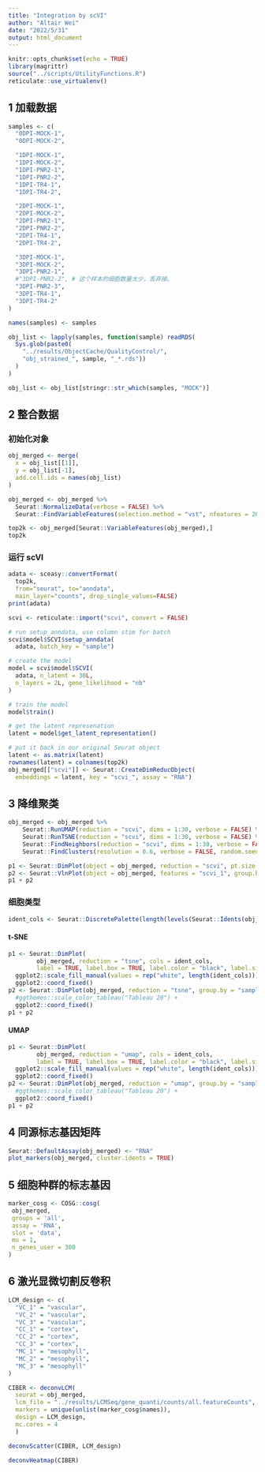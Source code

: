 ```yaml
---
title: "Integration by scVI"
author: "Altair Wei"
date: "2022/5/31"
output: html_document
---
```


```r
knitr::opts_chunk$set(echo = TRUE)
library(magrittr)
source("../scripts/UtilityFunctions.R")
reticulate::use_virtualenv()
```

## 1 加载数据

```r
samples <- c(
  "0DPI-MOCK-1",
  "0DPI-MOCK-2",

  "1DPI-MOCK-1",
  "1DPI-MOCK-2",
  "1DPI-PNR2-1",
  "1DPI-PNR2-2",
  "1DPI-TR4-1",
  "1DPI-TR4-2",

  "2DPI-MOCK-1",
  "2DPI-MOCK-2",
  "2DPI-PNR2-1",
  "2DPI-PNR2-2",
  "2DPI-TR4-1",
  "2DPI-TR4-2",

  "3DPI-MOCK-1",
  "3DPI-MOCK-2",
  "3DPI-PNR2-1",
  #"3DPI-PNR2-2", # 这个样本的细胞数量太少，丢弃掉。
  "3DPI-PNR2-3",
  "3DPI-TR4-1",
  "3DPI-TR4-2"
)

names(samples) <- samples
```

```r
obj_list <- lapply(samples, function(sample) readRDS(
  Sys.glob(paste0(
    "../results/ObjectCache/QualityControl/",
    "obj_strained_", sample, "_*.rds"))
  )
)

obj_list <- obj_list[stringr::str_which(samples, "MOCK")]
```

## 2 整合数据

### 初始化对象

```r
obj_merged <- merge(
  x = obj_list[[1]],
  y = obj_list[-1],
  add.cell.ids = names(obj_list)
)

obj_merged <- obj_merged %>%
  Seurat::NormalizeData(verbose = FALSE) %>%
  Seurat::FindVariableFeatures(selection.method = "vst", nfeatures = 2000)

top2k <- obj_merged[Seurat::VariableFeatures(obj_merged),]
top2k
```

### 运行 scVI

```r
adata <- sceasy::convertFormat(
  top2k,
  from="seurat", to="anndata",
  main_layer="counts", drop_single_values=FALSE)
print(adata)
```

```r
scvi <- reticulate::import("scvi", convert = FALSE)

# run setup_anndata, use column stim for batch
scvi$model$SCVI$setup_anndata(
  adata, batch_key = "sample")

# create the model
model = scvi$model$SCVI(
  adata, n_latent = 30L,
  n_layers = 2L, gene_likelihood = "nb"
)

# train the model
model$train()
```

```r
# get the latent represenation
latent = model$get_latent_representation()

# put it back in our original Seurat object
latent <- as.matrix(latent)
rownames(latent) = colnames(top2k)
obj_merged[["scvi"]] <- Seurat::CreateDimReducObject(
  embeddings = latent, key = "scvi_", assay = "RNA")
```

## 3 降维聚类

```r
obj_merged <- obj_merged %>%
    Seurat::RunUMAP(reduction = "scvi", dims = 1:30, verbose = FALSE) %>%
    Seurat::RunTSNE(reduction = "scvi", dims = 1:30, verbose = FALSE) %>%
    Seurat::FindNeighbors(reduction = "scvi", dims = 1:30, verbose = FALSE) %>%
    Seurat::FindClusters(resolution = 0.6, verbose = FALSE, random.seed = 8964)
```

```r
p1 <- Seurat::DimPlot(object = obj_merged, reduction = "scvi", pt.size = .1, group.by = "sample")
p2 <- Seurat::VlnPlot(object = obj_merged, features = "scvi_1", group.by = "sample", pt.size = .1)
p1 + p2
```

### 细胞类型 {.tabset}

```r
ident_cols <- Seurat::DiscretePalette(length(levels(Seurat::Idents(obj_merged))), palette = NULL)
```

#### t-SNE

```r
p1 <- Seurat::DimPlot(
        obj_merged, reduction = "tsne", cols = ident_cols,
        label = TRUE, label.box = TRUE, label.color = "black", label.size = 2) +
  ggplot2::scale_fill_manual(values = rep("white", length(ident_cols))) +
  ggplot2::coord_fixed()
p2 <- Seurat::DimPlot(obj_merged, reduction = "tsne", group.by = "sample", pt.size = .001) +
  #ggthemes::scale_color_tableau("Tableau 20") +
  ggplot2::coord_fixed()
p1 + p2
```

#### UMAP

```r
p1 <- Seurat::DimPlot(
        obj_merged, reduction = "umap", cols = ident_cols,
        label = TRUE, label.box = TRUE, label.color = "black", label.size = 2) +
  ggplot2::scale_fill_manual(values = rep("white", length(ident_cols))) +
  ggplot2::coord_fixed()
p2 <- Seurat::DimPlot(obj_merged, reduction = "umap", group.by = "sample", pt.size = .001) +
  #ggthemes::scale_color_tableau("Tableau 20") +
  ggplot2::coord_fixed()
p1 + p2
```


## 4 同源标志基因矩阵

```r
Seurat::DefaultAssay(obj_merged) <- "RNA"
plot_markers(obj_merged, cluster.idents = TRUE)
```


## 5 细胞种群的标志基因

```r
marker_cosg <- COSG::cosg(
 obj_merged,
 groups = 'all',
 assay = 'RNA',
 slot = 'data',
 mu = 1,
 n_genes_user = 300
)
```

## 6 激光显微切割反卷积

```r
LCM_design <- c(
  "VC_1" = "vascular",
  "VC_2" = "vascular",
  "VC_3" = "vascular",
  "CC_1" = "cortex",
  "CC_2" = "cortex",
  "CC_3" = "cortex",
  "MC_1" = "mesophyll",
  "MC_2" = "mesophyll",
  "MC_3" = "mesophyll"
)

CIBER <- deconvLCM(
  seurat = obj_merged,
  lcm_file = "../results/LCMSeq/gene_quanti/counts/all.featureCounts",
  markers = unique(unlist(marker_cosg$names)),
  design = LCM_design,
  mc.cores = 4
  )
```

```r
deconvScatter(CIBER, LCM_design)
```

```r
deconvHeatmap(CIBER)
```